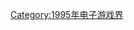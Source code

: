 {{Year by category
| m = 1
| c = 9
| d = 9
| y = 5
| cat = 首发的电子游戏系列
| in = 电子游戏界
| parent = 各年首发的电子游戏系列
| subcat = 1995年面世
| sortkey = Video game
}}

[[Category:1995年电子游戏界|Category:1995年电子游戏界]]